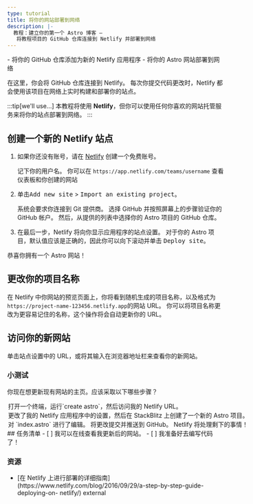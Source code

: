 ```yaml
---
type: tutorial
title: 将你的网站部署到网络
description: |-
  教程：建立你的第一个 Astro 博客 —
   将教程项目的 GitHub 仓库连接到 Netlify 并部署到网络
---
```




<PreCheck>
  - 将你的 GitHub 仓库添加为新的 Netlify 应用程序
  - 将你的 Astro 网站部署到网络
</PreCheck>

在这里，你会将 GitHub 仓库连接到 Netlify。 每次你提交代码更改时，Netlify 都会使用该项目在网络上实时构建和部署你的站点。

:::tip[we'll use...]
本教程将使用 **Netlify**，但你可以使用任何你喜欢的网站托管服务来将你的站点部署到网络。
:::

## 创建一个新的 Netlify 站点

1. 如果你还没有账号，请在 [Netlify](https://netlify.com) 创建一个免费账号。

     记下你的用户名。 你可以在 `https://app.netlify.com/teams/username` 查看仪表板和你创建的网站

2. 单击<kbd>Add new site</kbd> > <kbd>Import an existing project</kbd>。

     系统会要求你连接到 Git 提供商。 选择 GitHub 并按照屏幕上的步骤验证你的 GitHub 帐户。 然后，从提供的列表中选择你的 Astro 项目的 GitHub 仓库。

3. 在最后一步，Netlify 将向你显示应用程序的站点设置。 对于你的 Astro 项目，默认值应该是正确的，因此你可以向下滚动并单击 <kbd>Deploy site</kbd>。

恭喜你拥有一个 Astro 网站！

## 更改你的项目名称

在 Netlify 中你网站的预览页面上，你将看到随机生成的项目名称，以及格式为`https://project-name-123456.netlify.app`的网站 URL。 你可以将项目名称更改为更容易记住的名称，这个操作将会自动更新你的 URL。

## 访问你的新网站

单击站点设置中的 URL，或将其输入在浏览器地址栏来查看你的新网站。


<Box icon="question-mark">

### 小测试


你现在想更新现有网站的主页。应该采取以下哪些步骤？

  <MultipleChoice>
    <Option>
      打开一个终端，运行`create astro`，然后访问我的 Netlify URL。
    </Option>
    <Option>
      更改了我的 Netlify 应用程序中的设置，然后在 StackBlitz 上创建了一个新的 Astro 项目。
    </Option>
    <Option isCorrect>
      对 `index.astro` 进行了编辑。 将更改提交并推送到 GitHub。 Netlify 将处理剩下的事情！
    </Option>
  </MultipleChoice>
 </Box>

<Box icon="check-list">
## 任务清单

<Checklist>
- [ ] 我可以在线查看我更新后的网站。
- [ ] 我准备好去编写代码了！
</Checklist>
</Box>

### 资源

- <p>[在 Netlify 上进行部署的详细指南](https://www.netlify.com/blog/2016/09/29/a-step-by-step-guide-deploying-on- netlify/) <Badge>external</Badge></p>
